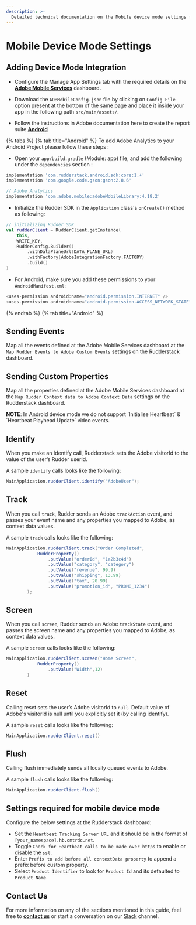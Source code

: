 ```yaml
---
description: >-
  Detailed technical documentation on the Mobile device mode settings for Adobe Analytics destination.
---
```


# Mobile Device Mode Settings

## Adding Device Mode Integration

- Configure the Manage App Settings tab with the required details on the [**Adobe Mobile Services**](https://mobilemarketing.adobe.com/) dashboard.

- Download the `ADBMobileConfig.json` file by clicking on `Config File` option present at the bottom of the same page and place it inside your app in the following path `src/main/assets/`.

- Follow the instructions in Adobe documentation here to create the report suite [**Android**](https://experienceleague.adobe.com/docs/mobile-services/android/getting-started-android/dev-qs.html?lang=en)

{% tabs %}
{% tab title="Android" %}
To add Adobe Analytics to your Android Project please follow these steps :

- Open your `app/build.gradle` \(Module: app\) file, and add the following under the `dependencies` section :

```groovy
implementation 'com.rudderstack.android.sdk:core:1.+'
implementation 'com.google.code.gson:gson:2.8.6'

// Adobe Analytics
implementation 'com.adobe.mobile:adobeMobileLibrary:4.18.2'
```

- Initialize the Rudder SDK in the `Application` class's `onCreate()` method as following:

```kotlin
// initializing Rudder SDK
val rudderClient = RudderClient.getInstance(
    this,
    WRITE_KEY,
    RudderConfig.Builder()
        .withDataPlaneUrl(DATA_PLANE_URL)
        .withFactory(AdobeIntegrationFactory.FACTORY)
        .build()
)
```

- For Android, make sure you add these permissions to your `AndroidManifest.xml`:

```groovy
<uses-permission android:name="android.permission.INTERNET" />
<uses-permission android:name="android.permission.ACCESS_NETWORK_STATE" />
```

{% endtab %}
{% tab title="Android" %}

## Sending Events

Map all the events defined at the Adobe Mobile Services dashboard at the `Map Rudder Events to Adobe Custom Events` settings on the Rudderstack dashboard.

## Sending Custom Properties

Map all the properties defined at the Adobe Mobile Services dashboard at the `Map Rudder Context data to Adobe Context Data` settings on the Rudderstack dashboard.

<div class="warningBlock">
<strong>NOTE</strong>: In Android device mode we do not support `Initialise Heartbeat` & `Heartbeat Playhead Update` video events.

</div>

## Identify

When you make an Identify call, Rudderstack sets the Adobe visitorId to the value of the user’s Rudder userId.

A sample `identify` calls looks like the following:

```java
MainApplication.rudderClient.identify("AdobeUser");
```

## Track

When you call `track`, Rudder sends an Adobe `trackAction` event, and passes your event name and any properties you mapped to Adobe, as context data values.

A sample `track` calls looks like the following:

```java
MainApplication.rudderClient.track("Order Completed",
            RudderProperty()
                .putValue("orderId", "1a2b3c4d")
                .putValue("category", "category")
                .putValue("revenue", 99.9)
                .putValue("shipping", 13.99)
                .putValue("tax", 20.99)
                .putValue("promotion_id", "PROMO_1234")
        );
```

## Screen

When you call `screen`, Rudder sends an Adobe `trackState` event, and passes the screen name and any properties you mapped to Adobe, as context data values.

A sample `screen` calls looks like the following:

```java
MainApplication.rudderClient.screen("Home Screen",
            RudderProperty()
                .putValue("Width",12)
        )
```

## Reset

Calling reset sets the user’s Adobe visitorId to `null`. Default value of Adobe's visitorId is null until you explicitly set it (by calling identify).

A sample `reset` calls looks like the following:

```java
MainApplication.rudderClient.reset()
```

## Flush

Calling flush immediately sends all locally queued events to Adobe.

A sample `flush` calls looks like the following:

```java
MainApplication.rudderClient.flush()
```

## Settings required for mobile device mode

Configure the below settings at the Rudderstack dashboard:

- Set the `Heartbeat Tracking Server URL` and it should be in the format of `[your_namespace].hb.omtrdc.net`.
- Toggle `Check for Heartbeat calls to be made over https` to enable or disable the `ssl`.
- Enter `Prefix to add before all contextData property` to append a prefix before custom property.
- Select `Product Identifier` to look for `Product Id` and its defaulted to `Product Name`.

## Contact Us

For more information on any of the sections mentioned in this guide, feel free to [**contact us**](mailto:%20docs@rudderstack.com) or start a conversation on our [Slack](https://resources.rudderstack.com/join-rudderstack-slack) channel.
